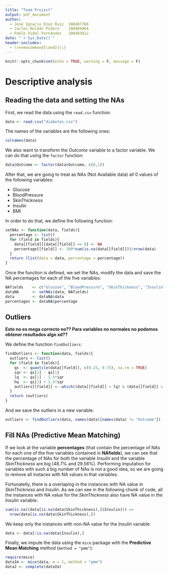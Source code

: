 ```yaml
---
title: "Team Project"
output: pdf_document
author: 
  - José Ignacio Díez Ruiz	100487766
  - Carlos Roldán Piñero	100484904
  - Pablo Vidal Fernández	100483812
date: "`r Sys.Date()`"
header-includes:
  - \renewcommand{\and}{\\}
---
```


```r
knitr::opts_chunk$set(echo = TRUE, warning = F, message = F)
```

# Descriptive analysis

## Reading the data and setting the NAs

First, we read the data using the `read.csv` function:
```r
data <- read.csv("diabetes.csv")
```
The names of the variables are the following ones:
```r
colnames(data)
```

We also want to transform the *Outcome* variable to a factor variable. We can do that using the `factor` function:
```r
data$Outcome <- factor(data$Outcome, c(0,1))
```

After that, we are going to treat as NAs (Not Available data) all 0 values of the following variables:

- Glucose
- BloodPressure
- SkinThickness
- Insulin
- BMI

In order to do that, we define the following function:
```r
setNAs <- function(data, fields){
  percentage <- list()
  for (field in fields){
    data[[field]][data[[field]] == 0] <- NA
    percentage[[field]] <- 100*sum(is.na(data[[field]]))/nrow(data)
  }
  return (list(data = data, percentage = percentage))
}
```

Once the function is defined, we set the NAs, modify the data and save the NA percentages for each of the five variables:

```r
NAfields    <- c("Glucose", "BloodPressure", "SkinThickness", "Insulin", "BMI")
dataNA      <- setNAs(data, NAfields)
data        <- dataNA$data
percentages <- dataNA$percentage
```

## Outliers

**Esto no es mega correcto no?? Para variables no normales no podemos obtener resultados algo xd??**

We define the function `findOutliers`:

```r
findOutliers <- function(data, fields){
  outliers <- list()
  for (field in fields){
    qs  <- quantile(data[[field]], c(0.25, 0.75), na.rm = TRUE)
    iqr <- qs[2] - qs[1]
    lq  <- qs[1] - 1.5*iqr
    hq  <- qs[2] + 1.5*iqr
    outliers[[field]] <- which((data[[field]] < lq) & (data[[field]] > hq))
  }
  return (outliers)
}
```

And we save the outliers in a new variable:
```r
outliers <- findOutliers(data, names(data)[names(data) != "Outcome"])
```

## Fill NAs (Predictive Mean Matching)

If we look at the variable **percentages** (that contain the percentage of NAs for each one of the five variables contained in **NAfields**), we can see that the percentage of NAs for both the variable *Insulin* and the variable *SkinThickness* are big (48.7\% and 29.56\%). Performing imputation for variables with such a big number of NAs is not a good idea, so we are going to remove all instaces with NA values in that variables.

Fortunatelly, there is a overlaping in the instances with NA value in *SkinThickness* and *Insulin*. As we can see in the following chunk of code, all the instances with NA value for the *SkinThickness* also have NA value in the *Insulin* variable:

```r
sum(is.na((data[is.na(data$SkinThickness),]$Insulin))) ==
  nrow(data[is.na(data$SkinThickness),])
```

We keep only the instances with non-NA value for the *Insulin* variable:

```r
data <- data[!is.na(data$Insulin),]
```

Finally, we impute the data using the `mice` package with the **Predictive Mean Matching** method (`method = "pmm"`):
```r
require(mice)
dataIm <- mice(data, m = 1, method = "pmm")
data2 <- complete(dataIm)
```
















